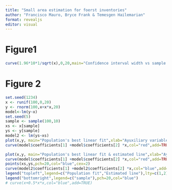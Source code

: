 ```yaml
---
title: "Small area estimation for foerst inventories"
author: "Francisco Mauro, Bryce Frank & Temesgen Hailemarian"
format: revealjs
editor: visual
---
```


# Figure1

```r
curve(1.96*10*1/sqrt(x),0,20,main="Confidence interval width vs sample size",ylab="Confidence interval width",xlab="sample size")
```

# Figure 2

```r
set.seed(1234)
x <- runif(100,0,20)
y <- rnorm(100,x+x*x,20)
model<-lm(y~x)
set.seed(5)
sample <- sample(100,10)
xs <- x[sample]
ys <- y[sample]
model2 <- lm(ys~xs)
plot(x,y, main="Population's best linear fit",xlab="Ayuxiliary variable",  ylab="Variable of interest",pch=20,cex=0.5)
curve(model$coefficients[1] +model$coefficients[2] *x,col="red",add=TRUE)

plot(x,y, main="Population's best linear fit & estimated line",xlab="Ayuxiliary variable",  ylab="Variable of interest",pch=20,cex=0.5)
curve(model$coefficients[1] +model$coefficients[2] *x,col="red",add=TRUE)
points(xs,ys,pch=20,col="blue",cex=2)
curve(model2$coefficients[1] +model2$coefficients[2] *x,col="blue",add=TRUE,lty=2)
legend("topleft",legend=c("Population fit","Estimated line"),lty=c(1,2),col=c("red","blue"))
legend("bottomright",legend=c("sample"),pch=20,col="blue")
# curve(x+0.5*x*x,col="blue",add=TRUE)
```
